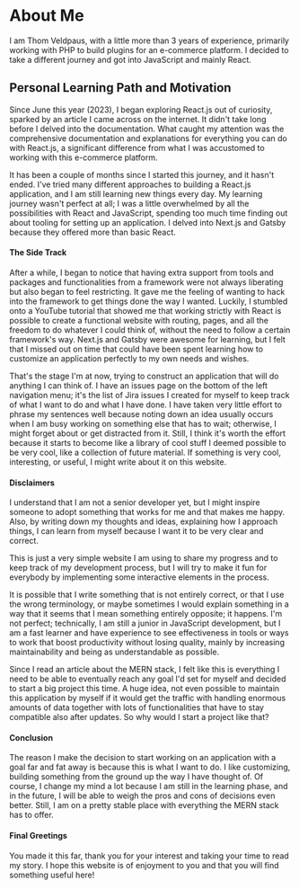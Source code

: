 # About Me

I am Thom Veldpaus, with a little more than 3 years of experience, primarily working with PHP to build plugins for an e-commerce platform. I decided to take a different journey and got into JavaScript and mainly React.

## Personal Learning Path and Motivation

Since June this year (2023), I began exploring React.js out of curiosity, sparked by an article I came across on the internet. It didn't take long before I delved into the documentation. What caught my attention was the comprehensive documentation and explanations for everything you can do with React.js, a significant difference from what I was accustomed to working with this e-commerce platform.

It has been a couple of months since I started this journey, and it hasn't ended. I've tried many different approaches to building a React.js application, and I am still learning new things every day. My learning journey wasn't perfect at all; I was a little overwhelmed by all the possibilities with React and JavaScript, spending too much time finding out about tooling for setting up an application. I delved into Next.js and Gatsby because they offered more than basic React.

#### The Side Track

After a while, I began to notice that having extra support from tools and packages and functionalities from a framework were not always liberating but also began to feel restricting. It gave me the feeling of wanting to hack into the framework to get things done the way I wanted. Luckily, I stumbled onto a YouTube tutorial that showed me that working strictly with React is possible to create a functional website with routing, pages, and all the freedom to do whatever I could think of, without the need to follow a certain framework's way. Next.js and Gatsby were awesome for learning, but I felt that I missed out on time that could have been spent learning how to customize an application perfectly to my own needs and wishes.

That's the stage I'm at now, trying to construct an application that will do anything I can think of. I have an issues page on the bottom of the left navigation menu; it's the list of Jira issues I created for myself to keep track of what I want to do and what I have done. I have taken very little effort to phrase my sentences well because noting down an idea usually occurs when I am busy working on something else that has to wait; otherwise, I might forget about or get distracted from it. Still, I think it's worth the effort because it starts to become like a library of cool stuff I deemed possible to be very cool, like a collection of future material. If something is very cool, interesting, or useful, I might write about it on this website.

#### Disclaimers

I understand that I am not a senior developer yet, but I might inspire someone to adopt something that works for me and that makes me happy. Also, by writing down my thoughts and ideas, explaining how I approach things, I can learn from myself because I want it to be very clear and correct.

This is just a very simple website I am using to share my progress and to keep track of my development process, but I will try to make it fun for everybody by implementing some interactive elements in the process.

It is possible that I write something that is not entirely correct, or that I use the wrong terminology, or maybe sometimes I would explain something in a way that it seems that I mean something entirely opposite; it happens. I'm not perfect; technically, I am still a junior in JavaScript development, but I am a fast learner and have experience to see effectiveness in tools or ways to work that boost productivity without losing quality, mainly by increasing maintainability and being as understandable as possible.

Since I read an article about the MERN stack, I felt like this is everything I need to be able to eventually reach any goal I'd set for myself and decided to start a big project this time. A huge idea, not even possible to maintain this application by myself if it would get the traffic with handling enormous amounts of data together with lots of functionalities that have to stay compatible also after updates. So why would I start a project like that?

#### Conclusion

The reason I make the decision to start working on an application with a goal far and fat away is because this is what I want to do. I like customizing, building something from the ground up the way I have thought of. Of course, I change my mind a lot because I am still in the learning phase, and in the future, I will be able to weigh the pros and cons of decisions even better. Still, I am on a pretty stable place with everything the MERN stack has to offer.

#### Final Greetings

You made it this far, thank you for your interest and taking your time to read my story. I hope this website is of enjoyment to you and that you will find something useful here!
